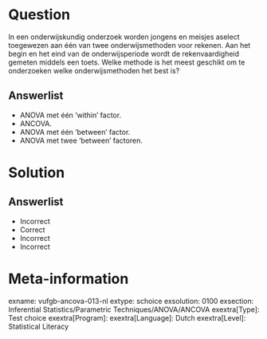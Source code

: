 Question
========
  
In een onderwijskundig onderzoek worden jongens en meisjes aselect toegewezen aan één van twee onderwijsmethoden voor rekenen. Aan het begin en het eind van de onderwijsperiode wordt de rekenvaardigheid gemeten middels een toets. Welke methode is het meest geschikt om te onderzoeken welke onderwijsmethoden het best is?
  
Answerlist
----------
* ANOVA met één ‘within’ factor.
* ANCOVA.
* ANOVA met één ‘between’ factor.
* ANOVA met twee ‘between’ factoren.

Solution
========

Answerlist
----------
* Incorrect
* Correct
* Incorrect
* Incorrect

Meta-information
================
exname: vufgb-ancova-013-nl
extype: schoice
exsolution: 0100
exsection: Inferential Statistics/Parametric Techniques/ANOVA/ANCOVA
exextra[Type]: Test choice
exextra[Program]: 
exextra[Language]: Dutch
exextra[Level]: Statistical Literacy